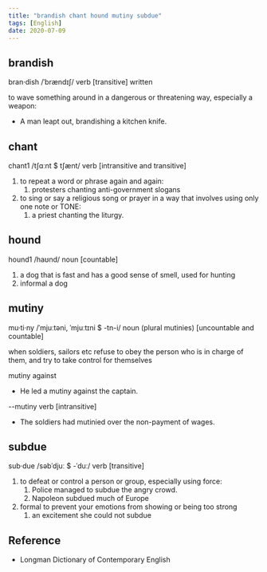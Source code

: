 ```yaml
---
title: "brandish chant hound mutiny subdue"
tags: [English]
date: 2020-07-09
---
```


## brandish

bran·dish /ˈbrændɪʃ/ verb [transitive] written

to wave something around in a dangerous or threatening way, especially a weapon:

- A man leapt out, brandishing a kitchen knife.

## chant

chant1 /tʃɑːnt $ tʃænt/ verb [intransitive and transitive]

1. to repeat a word or phrase again and again:
   1. protesters chanting anti-government slogans
2. to sing or say a religious song or prayer in a way that involves using only
   one note or TONE:
   1. a priest chanting the liturgy.

## hound

hound1 /haʊnd/ noun [countable]

1. a dog that is fast and has a good sense of smell, used for hunting
2. informal a dog

## mutiny

mu·ti·ny /ˈmjuːtəni, ˈmjuːtɪni $ -tn-i/ noun (plural mutinies) [uncountable and
countable]

when soldiers, sailors etc refuse to obey the person who is in charge of them,
and try to take control for themselves

mutiny against

- He led a mutiny against the captain.

--mutiny verb [intransitive]

- The soldiers had mutinied over the non-payment of wages.

## subdue

sub·due /səbˈdjuː $ -ˈduː/ verb [transitive]

1. to defeat or control a person or group, especially using force:
   1. Police managed to subdue the angry crowd.
   2. Napoleon subdued much of Europe
2. formal to prevent your emotions from showing or being too strong
   1. an excitement she could not subdue

## Reference

- Longman Dictionary of Contemporary English